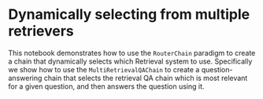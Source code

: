 # Dynamically selecting from multiple retrievers

This notebook demonstrates how to use the `RouterChain` paradigm to create a chain that dynamically selects which Retrieval system to use. Specifically we show how to use the `MultiRetrievalQAChain` to create a question-answering chain that selects the retrieval QA chain which is most relevant for a given question, and then answers the question using it.


<Example/>
